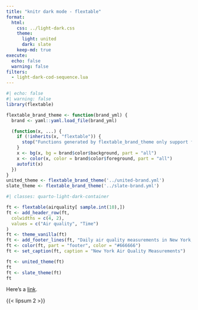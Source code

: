```yaml
---
title: "knitr dark mode - flextable"
format:
  html:
    css: ../light-dark.css
    theme:
      light: united
      dark: slate
    keep-md: true
execute:
  echo: false
  warning: false
filters:
  - light-dark-cod-sequence.lua
---
```


```r
#| echo: false
#| warning: false
library(flextable)

flextable_brand_theme <- function(brand_yml) {
  brand <- yaml::yaml.load_file(brand_yml)

  (function(x, ...) {
    if (!inherits(x, "flextable")) {
      stop("Functions generated by flextable_brand_theme only support flextable objects.")
    }
    x <- bg(x, bg = brand$color$background, part = "all")
    x <- color(x, color = brand$color$foreground, part = "all")
    autofit(x)
  })
}
united_theme <- flextable_brand_theme('../united-brand.yml')
slate_theme <- flextable_brand_theme('../slate-brand.yml')
```

```r
#| classes: quarto-light-dark-container

ft <- flextable(airquality[ sample.int(10),])
ft <- add_header_row(ft,
  colwidths = c(4, 2),
  values = c("Air quality", "Time")
)
ft <- theme_vanilla(ft)
ft <- add_footer_lines(ft, "Daily air quality measurements in New York, May to September 1973.")
ft <- color(ft, part = "footer", color = "#666666")
ft <- set_caption(ft, caption = "New York Air Quality Measurements")

ft <- united_theme(ft)
ft
ft <- slate_theme(ft)
ft

```

Here's a [link](https://example.com).

{{< lipsum 2 >}}
